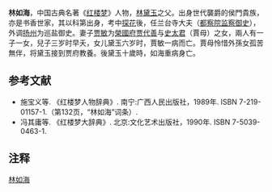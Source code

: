'''林如海'''，中国古典名著《[[红楼梦|红楼梦]]》人物，[[林黛玉|林黛玉]]之父。出身世代襲爵的侯門貴族，亦是书香世家，其以科第出身，考中[[探花|探花]]後，任兰台寺大夫（[[都察院|都察院]][[監察御史|监察御史]]），外调[[扬州市|扬州]]为巡盐御史。妻子[[賈敏_(紅樓夢)|贾敏]]为[[榮國府|榮國府]][[贾代善|贾代善]]与[[史太君|史太君]]（賈母）之女{{NoteTag|江南一帶統稱兄弟姐妹為「姊妹（音子妹）」，包括男女，冷子興所言「老姊妹四個」係指賈政、賈赦、賈敬和賈敏，再「長一輩的姊妹」指賈代善一輩，非賈母有四個女兒。書中提及寶玉輩的四春則以「姐妹」稱，非姊妹。}}，兩人有一子一女，兒子三岁时早夭，女儿黛玉六岁时，賈敏一病而亡。賈母怜惜外孫女孤苦無伴，将黛玉接到贾府教養。後黛玉十歲時，如海重病身亡。

== 参考文献 ==
* 施宝义等. 《红楼梦人物辞典》. 南宁:广西人民出版社，1989年. ISBN 7-219-01157-1.（第132页，“林如海”词条）.
* 冯其庸等. 《红楼梦大辞典》. 北京:文化艺术出版社，1990年. ISBN 7-5039-0463-1.

== 注释 ==
{{NoteFoot}}

{{Fict-char-stub}}
[[Category:紅樓夢人物|林如海]]